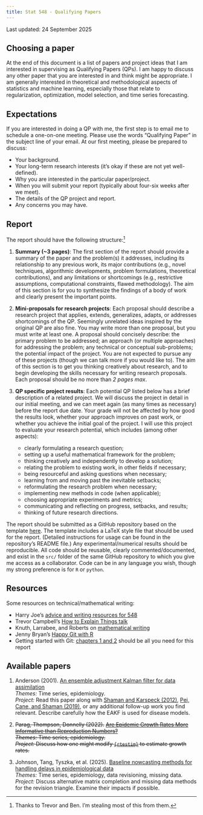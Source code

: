 ```yaml
---
title: Stat 548 - Qualifying Papers
---
```


Last updated: 24 September 2025

## Choosing a paper

At the end of this document is a list of papers and project ideas that I am 
interested in supervising as Qualifying Papers (QPs). I am happy to discuss 
any other paper that you are interested in and think might be appropriate. 
I am generally interested in theoretical and methodological aspects of 
statistics and machine learning, especially those that relate to regularization,
optimization, model selection, and time series forecasting.

## Expectations

If you are interested in doing a QP with me, the first step is to email me to 
schedule a one-on-one meeting. Please use the words "Qualifying Paper" in the 
subject line of your email. At our first meeting, please be prepared to discuss:

* Your background. 
* Your long-term research interests (it's okay if these are not yet well-defined). 
* Why you are interested in the particular paper/project. 
* When you will submit your report (typically about four-six weeks after we meet). 
* The details of the QP project and report. 
* Any concerns you may have.

## Report

The report should have the following structure:[^1]

[^1]: Thanks to Trevor and Ben. I'm stealing most of this from them.

1.  **Summary (\~3 pages)**: The first section of the report should provide a 
summary of the paper and the problem(s) it addresses, including its 
relationship to any previous work, its major contributions (e.g., novel 
techniques, algorithmic developments, problem formulations, theoretical 
contributions), and any limitations or shortcomings (e.g., restrictive 
assumptions, computational constraints, flawed methodology). The aim of this 
section is for you to synthesize the findings of a body of work and clearly 
present the important points.
1.  **Mini-proposals for research projects**: Each proposal should describe a 
research project that applies, extends, generalizes, adapts, or addresses 
shortcomings of the QP. Seemingly unrelated ideas inspired by the original QP 
are also fine. You may write more than one proposal, but you must write at 
least one. A proposal should concisely describe: the primary problem to be 
addressed; an approach (or multiple approaches) for addressing the problem; 
any technical or conceptual sub-problems; the potential impact of the project. 
You are not expected to pursue any of these projects (though we can talk more 
if you would like to). The aim of this section is to get you thinking 
creatively about research, and to begin developing the skills necessary for 
writing research proposals. Each proposal should be no more than *2 pages max*.
1.  **QP specific project results**: Each potential QP listed below has a brief
description of a related project. We will discuss the project in detail in our
initial meeting, and we can meet again (as many times as necessary) before the
report due date. Your grade will not be affected by how good the results look,
whether your approach improves on past work, or whether you achieve the initial
goal of the project. I will use this project to evaluate your research 
potential, which includes (among other aspects):

    -   clearly formulating a research question;
    -   setting up a useful mathematical framework for the problem;
    -   thinking creatively and independently to develop a solution;
    -   relating the problem to existing work, in other fields if necessary;
    -   being resourceful and asking questions when necessary;
    -   learning from and moving past the inevitable setbacks;
    -   reformulating the research problem when necessary;
    -   implementing new methods in code (when applicable);
    -   choosing appropriate experiments and metrics;
    -   communicating and reflecting on progress, setbacks, and results;
    -   thinking of future research directions.

The report should be submitted as a GitHub repository based on the template 
[here](https://github.com/dajmcdon/qp-template). The template includes a LaTeX
style file that should be used for the report. (Detailed instructions for usage 
can be found in the repository's README file.) Any experimental/numerical 
results should be reproducible. All code should be reusable, clearly 
commented/documented, and exist in the `src/` folder of the same GitHub 
repository to which you give me access as a collaborator. Code can be in any 
language you wish, though my strong preference is for `R` or `python`.

## Resources

Some resources on technical/mathematical writing:

* Harry Joe's [advice and writing resources for 548](https://www.stat.ubc.ca/~harry/papers/)
* Trevor Campbell's [How to Explain Things talk](https://docs.google.com/presentation/d/13vwchlzQAZjjfiI3AiBC_kM-syI6GJKzbuZoLxgy1a4/edit#slide=id.g4fbcbb044c_0_0)
* Knuth, Larrabee, and Roberts on [mathematical writing](http://www.jmlr.org/reviewing-papers/knuth_mathematical_writing.pdf)
* Jenny Bryan's [Happy Git with R](https://happygitwithr.com)
* Getting started with Git: [chapters 1 and 2](https://git-scm.com/book/en/v2) should be all you need for this report

## Available papers

```{=html}
<!---

2020
1. ~~Jahja, Farrow, Rosenfeld, Tibshirani. [Kalman Filter, Sensor Fusion, and Constrained Regression: Equivalences and Insights](https://papers.nips.cc/paper/9475-kalman-filter-sensor-fusion-and-constrained-regression-equivalences-and-insights)~~  
~~_Themes:_ Algorithms, time series, prediction~~  
~~_Project:_ any 1 of the 3 future work ideas described in the discussion section~~

2. ~~Johnson. [A Dynamic Programming Algorithm for the Fused Lasso and L0-Segmentation](https://doi.org/10.1080/10618600.2012.681238)~~  
~~_Themes:_ Algorithms, time series, trend filtering~~  
~~_Project:_ Implement Nick's algorithm for general losses. Compare it with the extended Kalman filter. Describe ways to use it for other estimators with different loss functions.~~

4. ~~Suggala, Prasad, Ravikumar. [Connecting Optimization and Regularization Paths](https://papers.nips.cc/paper/8260-connecting-optimization-and-regularization-paths.pdf)~~  
~~_Themes:_ optimization, regularization, linear models~~  
~~_Project:_ Consider the simple case of ordinary least squares. How might one extend the results here for GD to Proximal GD? What can we say about the lasso path?~~

--->
```
```{=html}
<!---
2021

1. ~~McHenry. [Computation of a best subset in multivariate analysis](https://www.jstor.org/stable/pdf/2347164.pdf?refreqid=excelsior%3A3ed88713f6d71218db5738d9e3872bad)~~  
~~_Themes:_ multivariate analysis, regression~~  
~~_Project:_ This is a rather old paper that seems to have been lost. And the writing reflects the time period (very short, not necessarily clear). The project is to carefully implement the method and compare it to forward stepwise regression and best-subset selection (as typically implemented in `R`).~~

2. ~~Lapanowski and Gaynanova. [Compressing Large Sample Data for Discriminant Analysis](https://arxiv.org/abs/2005.03858)~~  
~~_Themes:_ classification, compression~~  
~~_Project:_ Replicate the analysis for one of the datasets discussed in the manuscript.~~ 

3. ~~Deledalle. [Estimation of Kullback-Leibler losses for noisy recovery problems within the exponential family](https://projecteuclid.org/euclid.ejs/1503972028)~~  
~~_Themes:_ risk estimation, stat theory~~  
~~_Project:_ Compare and contrast methods of risk estimation for L1-regularized logistic regression. It's likely that reference [45] will be important, but ask me which parts.~~

4. ~~Gibson, Reich, Sheldon. [Real time mechanistic Bayesian forecasts of COVID-19 mortality](https://www.medrxiv.org/content/10.1101/2020.12.22.20248736v2)~~  
~~_Themes:_ epidemic modeling, state space models, time series~~  
~~_Project:_ Implement the model in `R`, preferably as a penalized estimator (rather than Bayesian).~~


5. ~~Schiavi, ..., Daducci. [A new method for accurate in vivo mapping of human brain connections using microstructural and anatomical information](https://advances.sciencemag.org/content/6/31/eaba8245.full)~~  
~~_Themes:_ neuroscience, optimization, regularization, linear models~~  
~~_Project:_ Replicate the results and extend them to more reasonable fibre models.~~

6. ~~Lacotte, Liu, Dobriban, Pilanci. [Optimal Iterative Sketching with the Subsampled Randomized Hadamard Transform](https://arxiv.org/abs/2002.00864)~~  
~~_Themes:_ optimization, statistical theory, compression~~  
~~_Project:_ Consider ways the theoretical results can be applied to other losses/methodologies.~~

2022

1.  ~~Metzler, Mousavi, Heckel, and Baraniuk. [Unsupervised Learning with Stein's Unbiased Risk Estimator](https://arxiv.org/abs/1805.10531)~~  
    ~~*Themes:* Deep learning, risk estimation, computation.~~  
    ~~*Project:* Describe and implement SURE for ridge regression using the Auto Differentiation idea discussed in this paper.~~

2.  ~~Koyama, Castellanos Pérez-Bolde, Shalizi, and Kass. [Approximate Methods for State-Space Models](https://www.tandfonline.com/doi/abs/10.1198/jasa.2009.tm08326)~~  
    ~~*Themes:* Time series, deconvolution, computation.~~  
    ~~*Project:* Implement the methodology in reasonable, generalizable software. Use it to estimate the latent states from a simulated non-linear state-space model.~~

3.  ~~Green, Balakrishnan, and Tibshirani. [Minimax Optimal Regression over Sobolev Spaces via Laplacian Eigenmaps on Neighborhood Graphs](https://arxiv.org/abs/2111.07394)~~  
    ~~*Themes:* Nonparametric regression, manifolds, sufficient dimension reduction.~~  
    ~~*Project:* Discuss how the ideas in this paper relate to recent work on "Sufficient Dimension Reduction" as in, e.g., [this paper](https://arxiv.org/abs/2010.15009) and references therein.~~

2023

2. ~~Schoenberg. [Estimating Covid-19 Transmission Time Using Hawkes Point Processes](https://www.e-publications.org/ims/submission/AOAS/user/submissionFile/52942?confirm=d5eddae0)~~  
  ~~*Themes:* Time series, infectious disease, point processes.~~  
  ~~*Project:* Apply the methods to BC Case Data. Comment on how your results compare to published estimates.~~
  
3. Lamprinakou, Gandy, and McCoy. [Using a latent Hawkes process for epidemiological modelling](https://doi.org/10.1371/journal.pone.0281370)  
  *Themes:* Time series, infectious disease, point processes.  
  *Project:* Carefully explain the connections between Hawkes processes, SIR models, and state-space models. 

2024


1. ~~Heng, Zhou, and Chi (2023). [Bayesian Trend Filtering via Proximal Markov Chain Monte Carlo](https://doi.org/10.1080/10618600.2023.2170089)~~  
  ~~*Themes:* Non-parametric regression, computation.~~  
  ~~*Project:* Compare the methods with the `{trendfilter}` package in terms of 
  speed/accuracy. Describe any advantages or disadvantages.~~
  
  
1. ~~Bergmeir, Hyndman, Koo (2017). [A note on the validity of cross-validation for evaluating autoregressive time series prediction](https://robjhyndman.com/papers/cv-wp.pdf)~~  
  ~~*Themes:* Time series, model selection, risk estimation.~~  
  ~~*Project:* Mimic a similar experiment using AR data with lasso and CV vs 
  OOS estimation. Examine the proof of Theorem 1 and describe how we might be 
  able to extend these results to "mixing" processes (or why we can't).~~


--->
```

1. Anderson (2001). 
  [An ensemble adjustment Kalman filter for data assimilation](https://doi.org/10.1175/1520-0493(2001)129<2884:AEAKFF>2.0.CO;2)  
  *Themes:* Time series, epidemiology.  
  *Project:* Read this paper along with [Shaman and Karspeck (2012)](https://doi.org/10.1073/pnas.1208772109),
  [Pei, Cane, and Shaman (2019)](https://doi.org/10.1371/journal.pcbi.1006783), or any
  additional follow-up work you find relevant. Describe carefully how the EAKF is 
  used for disease models.
  
1. ~~Parag, Thompson, Donnelly (2022).~~ 
  ~~[Are Epidemic Growth Rates More Informative than Reproduction Numbers?](https://doi.org/10.1111/rssa.12867)~~  
  ~~*Themes:* Time series, epidemiology.~~  
  ~~*Project:* Discuss how one might modify [`{rtestim}`](https://doi.org/10.1101/2023.12.18.23299302 )
  to estimate growth rates.~~
  
1. Johnson, Tang, Tyszka, et al. (2025). 
  [Baseline nowcasting methods for handling delays in epidemiological data](https://doi.org/10.1101/2025.08.14.25333653)  
  *Themes:* Time series, epidemiology, data revisioning, missing data.  
  *Project:* Discuss alternative matrix completion and missing data methods for 
  the revision triangle. Examine their impacts if possible. 
  
